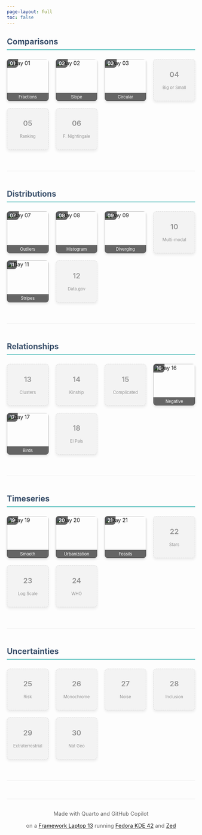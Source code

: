 ```yaml
---
page-layout: full
toc: false
---
```


```{=html}
<style>
.category-row {
  margin-bottom: 3rem;
  border-bottom: 1px solid #eee;
  padding-bottom: 2rem;
}

.category-title {
  margin-bottom: 1.5rem;
  font-weight: 700;
  color: #3a506b;
  padding-bottom: 0.5rem;
  border-bottom: 2px solid #5bc0be;
}

.day-grid {
  display: grid;
  grid-template-columns: repeat(6, 1fr);
  grid-gap: 1.2rem;
  margin-bottom: 1.5rem;
}

.day-thumbnail {
  position: relative;
  aspect-ratio: 1;
  border-radius: 8px;
  overflow: hidden;
  box-shadow: 0 4px 6px rgba(0, 0, 0, 0.1);
  transition: transform 0.3s;
  text-decoration: none;
  display: block;
}

.day-thumbnail:hover {
  transform: translateY(-5px);
}

.day-thumbnail img {
  width: 100%;
  height: 100%;
  object-fit: cover;
  object-position: center;
}

.day-number {
  position: absolute;
  top: 0;
  left: 0;
  background-color: rgba(0, 0, 0, 0.6);
  color: white;
  padding: 0.25rem 0.5rem;
  font-size: 0.8rem;
  font-weight: 600;
  border-bottom-right-radius: 8px;
  z-index: 2;
}

.day-title {
  position: absolute;
  bottom: 0;
  left: 0;
  right: 0;
  background-color: rgba(0, 0, 0, 0.6);
  color: white;
  padding: 0.25rem 0.5rem;
  font-size: 0.7rem;
  text-align: center;
  z-index: 2;
}

.empty-thumbnail {
  background-color: #f0f0f0;
  border: 1px dashed #ccc;
  display: flex;
  flex-direction: column;
  align-items: center;
  justify-content: center;
  opacity: 0.7;
}

.empty-thumbnail .day-number {
  position: static;
  background-color: transparent;
  color: #666;
  font-size: 1.2rem;
  margin-bottom: 0.5rem;
}

.empty-thumbnail .day-title {
  position: static;
  background-color: transparent;
  color: #666;
}

@media (max-width: 992px) {
  .day-grid {
    grid-template-columns: repeat(4, 1fr);
  }
}

@media (max-width: 768px) {
  .day-grid {
    grid-template-columns: repeat(3, 1fr);
  }
}

@media (max-width: 576px) {
  .day-grid {
    grid-template-columns: repeat(2, 1fr);
  }
}

.footer-content {
  margin-top: 3rem;
  padding-top: 1rem;
  border-top: 1px solid #eee;
  text-align: center;
  font-size: 0.9rem;
  color: #666;
}
</style>
```

```{=html}
<!-- Comparisons Category -->
<div class="category-row">
  <h2 class="category-title">Comparisons</h2>
  <div class="day-grid">
    <!-- Day 01 -->
    <a href="2025/day_01.qmd" class="day-thumbnail">
      <img src="2025/day_01.png" alt="Day 01">
      <div class="day-number">01</div>
      <div class="day-title">Fractions</div>
    </a>
    
    <!-- Day 02 -->
    <a href="2025/day_02.qmd" class="day-thumbnail">
      <img src="2025/day_02.png" alt="Day 02">
      <div class="day-number">02</div>
      <div class="day-title">Slope</div>
    </a>
    
    <!-- Day 03 -->
    <a href="2025/day_03.qmd" class="day-thumbnail">
      <img src="2025/day_03.png" alt="Day 03">
      <div class="day-number">03</div>
      <div class="day-title">Circular</div>
    </a>
    
    <!-- Day 04 (Empty) -->
    <div class="day-thumbnail empty-thumbnail">
      <div class="day-number">04</div>
      <div class="day-title">Big or Small</div>
    </div>
    
    <!-- Day 05 (Empty) -->
    <div class="day-thumbnail empty-thumbnail">
      <div class="day-number">05</div>
      <div class="day-title">Ranking</div>
    </div>
    
    <!-- Day 06 (Empty) -->
    <div class="day-thumbnail empty-thumbnail">
      <div class="day-number">06</div>
      <div class="day-title">F. Nightingale</div>
    </div>
  </div>
</div>

<!-- Distributions Category -->
<div class="category-row">
  <h2 class="category-title">Distributions</h2>
  <div class="day-grid">
    <!-- Day 07 -->
    <a href="2025/day_07.qmd" class="day-thumbnail">
      <img src="2025/day_07.png" alt="Day 07">
      <div class="day-number">07</div>
      <div class="day-title">Outliers</div>
    </a>
    
    <!-- Day 08 -->
    <a href="2025/day_08.qmd" class="day-thumbnail">
      <img src="2025/day_08.png" alt="Day 08">
      <div class="day-number">08</div>
      <div class="day-title">Histogram</div>
    </a>
    
    <!-- Day 09 -->
    <a href="2025/day_09.qmd" class="day-thumbnail">
      <img src="2025/day_09.png" alt="Day 09">
      <div class="day-number">09</div>
      <div class="day-title">Diverging</div>
    </a>
    
    <!-- Day 10 (Empty) -->
    <div class="day-thumbnail empty-thumbnail">
      <div class="day-number">10</div>
      <div class="day-title">Multi-modal</div>
    </div>
    
    <!-- Day 11 -->
    <a href="2025/day_11.qmd" class="day-thumbnail">
      <img src="2025/day_11.png" alt="Day 11">
      <div class="day-number">11</div>
      <div class="day-title">Stripes</div>
    </a>
    
    <!-- Day 12 (Empty) -->
    <div class="day-thumbnail empty-thumbnail">
      <div class="day-number">12</div>
      <div class="day-title">Data.gov</div>
    </div>
  </div>
</div>

<!-- Relationships Category -->
<div class="category-row">
  <h2 class="category-title">Relationships</h2>
  <div class="day-grid">
    <!-- Day 13 (Empty) -->
    <div class="day-thumbnail empty-thumbnail">
      <div class="day-number">13</div>
      <div class="day-title">Clusters</div>
    </div>
    
    <!-- Day 14 (Empty) -->
    <div class="day-thumbnail empty-thumbnail">
      <div class="day-number">14</div>
      <div class="day-title">Kinship</div>
    </div>
    
    <!-- Day 15 (Empty) -->
    <div class="day-thumbnail empty-thumbnail">
      <div class="day-number">15</div>
      <div class="day-title">Complicated</div>
    </div>
    
    <!-- Day 16 -->
    <a href="2025/day_16.qmd" class="day-thumbnail">
      <img src="2025/day_16.png" alt="Day 16">
      <div class="day-number">16</div>
      <div class="day-title">Negative</div>
    </a>
    
    <!-- Day 17 -->
    <a href="2025/day_17.qmd" class="day-thumbnail">
      <img src="2025/day_17.png" alt="Day 17">
      <div class="day-number">17</div>
      <div class="day-title">Birds</div>
    </a>
    
    <!-- Day 18 (Empty) -->
    <div class="day-thumbnail empty-thumbnail">
      <div class="day-number">18</div>
      <div class="day-title">El País</div>
    </div>
  </div>
</div>

<!-- Timeseries Category -->
<div class="category-row">
  <h2 class="category-title">Timeseries</h2>
  <div class="day-grid">
    <!-- Day 19 -->
    <a href="2025/day_19.qmd" class="day-thumbnail">
      <img src="2025/day_19.png" alt="Day 19">
      <div class="day-number">19</div>
      <div class="day-title">Smooth</div>
    </a>
    
    <!-- Day 20 -->
    <a href="2025/day_20.qmd" class="day-thumbnail">
      <img src="2025/day_20.png" alt="Day 20">
      <div class="day-number">20</div>
      <div class="day-title">Urbanization</div>
    </a>
    
    <!-- Day 21 -->
    <a href="2025/day_21.qmd" class="day-thumbnail">
      <img src="2025/day_21.png" alt="Day 21">
      <div class="day-number">21</div>
      <div class="day-title">Fossils</div>
    </a>
    
    <!-- Day 22 (Empty) -->
    <div class="day-thumbnail empty-thumbnail">
      <div class="day-number">22</div>
      <div class="day-title">Stars</div>
    </div>
    
    <!-- Day 23 (Empty) -->
    <div class="day-thumbnail empty-thumbnail">
      <div class="day-number">23</div>
      <div class="day-title">Log Scale</div>
    </div>
    
    <!-- Day 24 (Empty) -->
    <div class="day-thumbnail empty-thumbnail">
      <div class="day-number">24</div>
      <div class="day-title">WHO</div>
    </div>
  </div>
</div>

<!-- Uncertainties Category -->
<div class="category-row">
  <h2 class="category-title">Uncertainties</h2>
  <div class="day-grid">
    <!-- Day 25 (Empty) -->
    <div class="day-thumbnail empty-thumbnail">
      <div class="day-number">25</div>
      <div class="day-title">Risk</div>
    </div>
    
    <!-- Day 26 (Empty) -->
    <div class="day-thumbnail empty-thumbnail">
      <div class="day-number">26</div>
      <div class="day-title">Monochrome</div>
    </div>
    
    <!-- Day 27 (Empty) -->
    <div class="day-thumbnail empty-thumbnail">
      <div class="day-number">27</div>
      <div class="day-title">Noise</div>
    </div>
    
    <!-- Day 28 (Empty) -->
    <div class="day-thumbnail empty-thumbnail">
      <div class="day-number">28</div>
      <div class="day-title">Inclusion</div>
    </div>
    
    <!-- Day 29 (Empty) -->
    <div class="day-thumbnail empty-thumbnail">
      <div class="day-number">29</div>
      <div class="day-title">Extraterrestrial</div>
    </div>
    
    <!-- Day 30 (Empty) -->
    <div class="day-thumbnail empty-thumbnail">
      <div class="day-number">30</div>
      <div class="day-title">Nat Geo</div>
    </div>
  </div>
</div>

<div class="footer-content">
  <p>Made with Quarto and GitHub Copilot</p>
  <p>on a <a href="https://frame.work/" target="_blank">Framework Laptop 13</a> running <a href="https://fedoraproject.org/kde/" target="_blank">Fedora KDE 42</a> and <a href="https://zed.dev/" target="_blank">Zed</a></p>
</div>
```